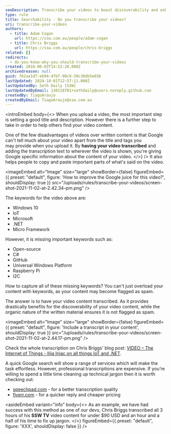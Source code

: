 ```yaml
---
seoDescription: Transcribe your videos to boost discoverability and enhance SEO for better search results.
type: rule
title: Searchability - Do you transcribe your videos?
uri: transcribe-your-videos
authors:
  - title: Adam Cogan
    url: https://ssw.com.au/people/adam-cogan
  - title: Chris Briggs
    url: https://ssw.com.au/people/chris-briggs
related: []
redirects:
  - do-you-know-why-you-should-transcribe-your-videos
created: 2016-06-03T14:53:28.000Z
archivedreason: null
guid: 762aa1d7-eb94-4fbf-90c9-39c38db5e03b
lastUpdated: 2024-10-01T12:57:11.000Z
lastUpdatedBy: Seth Daily [SSW]
lastUpdatedByEmail: 130118701+sethdaily@users.noreply.github.com
createdBy: TiagoAraujo
createdByEmail: TiagoAraujo@ssw.com.au
---
```

<introEmbed
  body={<>
When you upload a video, the most important step is setting a good title and description. However there is a further step to take in order to help others find your video content.

One of the few disadvantages of videos over written content is that Google can't tell much about your video apart from the title and tags you may provide when you upload it. By **having your video transcribed** and adding the transcription text to wherever the video is shown, you're giving Google specific information about the content of your video.
  </>}
/>
It also helps people to copy and paste important parts of what's said on the video.


<imageEmbed
  alt="Image"
  size="large"
  showBorder={false}
  figureEmbed={{
    preset: "default",
    figure: 'How to improve the Google juice for this video?',
    shouldDisplay: true
  }}
  src="/uploads/rules/transcribe-your-videos/screen-shot-2021-11-02-at-2.42.34-pm.png"
/>

The keywords for the video above are:

* Windows 10
* IoT
* Microsoft
* .NET
* Micro Framework

However, it is missing important keywords such as:

* Open-source
* C#
* GitHub
* Universal Windows Platform
* Raspberry Pi
* I2C

How to capture all of these missing keywords? You can't just overload your content with keywords, as your content may become flagged as spam.

The answer is to have your video content transcribed. As it provides drastically benefits for the discoverability of your video content, while the organic nature of the written material ensures it is not flagged as spam.


<imageEmbed
  alt="Image"
  size="large"
  showBorder={false}
  figureEmbed={{
    preset: "default",
    figure: 'Include a transcript in your content',
    shouldDisplay: true
  }}
  src="/uploads/rules/transcribe-your-videos/screen-shot-2021-11-02-at-2.44.17-pm.png"
/>

Check the whole transcription on Chris Briggs' blog post: [VIDEO – The Internet of Things - Ilija Injac on all things IoT and .NET](http://blog.chrisbriggsy.com/Ilija-Injac-on-IoT).

A quick Google search will show a range of services which will make the task effortless. However, professional transcriptions are expensive. If you’re willing to spend a little time cleaning up technical jargon then it is worth checking out:

* [speechpad.com](https://www.speechpad.com/) - for a better transcription quality
* [fiverr.com](https://www.fiverr.com/) - for a quicker reply and cheaper pricing

<asideEmbed
  variant="info"
  body={<>
    As an example, we have had success with this method as one of our devs, Chris Briggs transcribed all 3 hours of his **SSW TV** video content for under $90 USD and an hour and a half of his time to fix up jargon.
  </>}
  figureEmbed={{
    preset: "default",
    figure: 'XXX',
    shouldDisplay: false
  }}
/>
